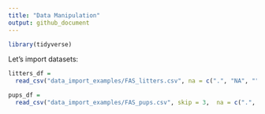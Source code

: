 ```yaml
---
title: "Data Manipulation"
output: github_document
---
```


```r
library(tidyverse)
```

Let's import datasets:

```r
litters_df = 
  read_csv("data_import_examples/FAS_litters.csv", na = c(".", "NA", ""))
```

```r
pups_df = 
  read_csv("data_import_examples/FAS_pups.csv", skip = 3,  na = c(".", "NA", ""))
```